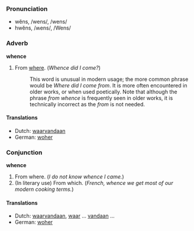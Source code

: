 ===Pronunciation===
*wĕns, /wens/, /wens/
*hwĕns, /ʍens/, /Wens/

===Adverb===
'''whence'''

# From [[where]].  (''Whence did I come?'')
#:This word is unusual in modern usage; the more common phrase would be ''Where did I come from''.  It is more often encountered in older works, or when used poetically. Note that although the phrase ''from whence'' is frequently seen in older works, it is technically incorrect as the ''from'' is not needed.

====Translations====
*Dutch: [[waarvandaan]]
*German: [[woher]]

===Conjunction===
'''whence'''

# From where.  (''I do not know whence I came.'')
# (In literary use) From which.  (''French, whence we get most of our modern cooking terms.'')

====Translations====
*Dutch: [[waarvandaan]], [[waar]] ... [[vandaan]] ...
*German: [[woher]]
